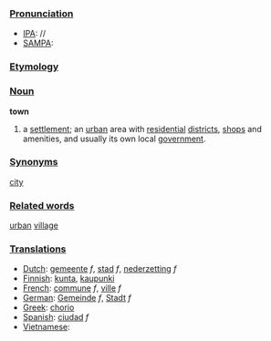 ===[[Pronunciation]]===
*[[IPA]]: //
*[[SAMPA]]:
===[[Etymology]]===
===[[Noun]]===
'''town'''

#a [[settlement]]; an [[urban]] area with [[residential]] [[district]]s, [[shop]]s and amenities, and usually its own local [[government]].
===[[Synonyms]]===
[[city]]
===[[Related words]]===
[[urban]] [[village]]
===[[Translations]]===
*[[Dutch]]: [[gemeente]] ''f'', [[stad]] ''f'', [[nederzetting]] ''f''
*[[Finnish]]: [[kunta]], [[kaupunki]]
*[[French]]: [[commune]] ''f'', [[ville]] ''f''
*[[German]]: [[Gemeinde]] ''f'', [[Stadt]] ''f''
*[[Greek]]: [[chorio]]
*[[Spanish]]: [[ciudad]] ''f''
*[[Vietnamese]]: [[]]